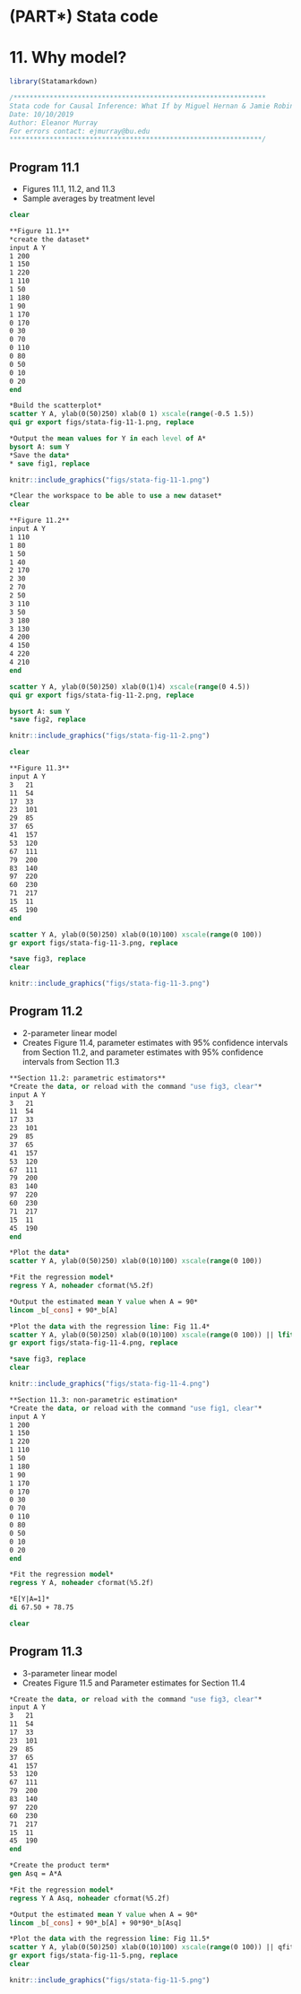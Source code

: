 # (PART\*) Stata code{-}

# 11. Why model?{-}

```r
library(Statamarkdown)
```

```stata
/***************************************************************
Stata code for Causal Inference: What If by Miguel Hernan & Jamie Robins
Date: 10/10/2019
Author: Eleanor Murray 
For errors contact: ejmurray@bu.edu
***************************************************************/
```

## Program 11.1
- Figures 11.1, 11.2, and 11.3
- Sample averages by treatment level

```stata
clear

**Figure 11.1**
*create the dataset*
input A Y
1 200
1 150
1 220
1 110
1 50
1 180
1 90
1 170
0 170
0 30
0 70
0 110
0 80
0 50
0 10
0 20
end

*Build the scatterplot*
scatter Y A, ylab(0(50)250) xlab(0 1) xscale(range(-0.5 1.5))
qui gr export figs/stata-fig-11-1.png, replace

*Output the mean values for Y in each level of A*
bysort A: sum Y
*Save the data*
* save fig1, replace
```

```r
knitr::include_graphics("figs/stata-fig-11-1.png")
```

```stata
*Clear the workspace to be able to use a new dataset*
clear

**Figure 11.2**
input A Y
1 110
1 80
1 50
1 40
2 170
2 30
2 70
2 50
3 110
3 50
3 180
3 130
4 200
4 150
4 220
4 210
end

scatter Y A, ylab(0(50)250) xlab(0(1)4) xscale(range(0 4.5))
qui gr export figs/stata-fig-11-2.png, replace

bysort A: sum Y
*save fig2, replace
```

```r
knitr::include_graphics("figs/stata-fig-11-2.png")
```

```stata
clear

**Figure 11.3**
input A Y
3   21	
11	54
17	33
23	101
29	85
37	65
41	157
53	120
67	111
79	200
83	140
97	220
60	230
71	217
15	11
45  190
end

scatter Y A, ylab(0(50)250) xlab(0(10)100) xscale(range(0 100))
gr export figs/stata-fig-11-3.png, replace

*save fig3, replace
clear
```

```r
knitr::include_graphics("figs/stata-fig-11-3.png")
```

## Program 11.2 
- 2-parameter linear model
- Creates Figure 11.4, parameter estimates with 95% confidence intervals from Section 11.2, and parameter estimates with 95% confidence intervals from Section 11.3

```stata
**Section 11.2: parametric estimators**
*Create the data, or reload with the command "use fig3, clear"*
input A Y
3   21	
11	54
17	33
23	101
29	85
37	65
41	157
53	120
67	111
79	200
83	140
97	220
60	230
71	217
15	11
45  190
end

*Plot the data*
scatter Y A, ylab(0(50)250) xlab(0(10)100) xscale(range(0 100))

*Fit the regression model*
regress Y A, noheader cformat(%5.2f)

*Output the estimated mean Y value when A = 90*
lincom _b[_cons] + 90*_b[A]

*Plot the data with the regression line: Fig 11.4*
scatter Y A, ylab(0(50)250) xlab(0(10)100) xscale(range(0 100)) || lfit Y A
gr export figs/stata-fig-11-4.png, replace

*save fig3, replace
clear
```

```r
knitr::include_graphics("figs/stata-fig-11-4.png")
```

```stata
**Section 11.3: non-parametric estimation*
*Create the data, or reload with the command "use fig1, clear"*
input A Y
1 200
1 150
1 220
1 110
1 50
1 180
1 90
1 170
0 170
0 30
0 70
0 110
0 80
0 50
0 10
0 20
end

*Fit the regression model*
regress Y A, noheader cformat(%5.2f)

*E[Y|A=1]*
di 67.50 + 78.75

clear
```

## Program 11.3
- 3-parameter linear model
- Creates Figure 11.5 and Parameter estimates for Section 11.4

```stata
*Create the data, or reload with the command "use fig3, clear"*
input A Y
3   21	
11	54
17	33
23	101
29	85
37	65
41	157
53	120
67	111
79	200
83	140
97	220
60	230
71	217
15	11
45  190
end

*Create the product term*
gen Asq = A*A

*Fit the regression model*
regress Y A Asq, noheader cformat(%5.2f)

*Output the estimated mean Y value when A = 90*
lincom _b[_cons] + 90*_b[A] + 90*90*_b[Asq]

*Plot the data with the regression line: Fig 11.5*
scatter Y A, ylab(0(50)250) xlab(0(10)100) xscale(range(0 100)) || qfit Y A
gr export figs/stata-fig-11-5.png, replace
clear
```

```r
knitr::include_graphics("figs/stata-fig-11-5.png")
```
